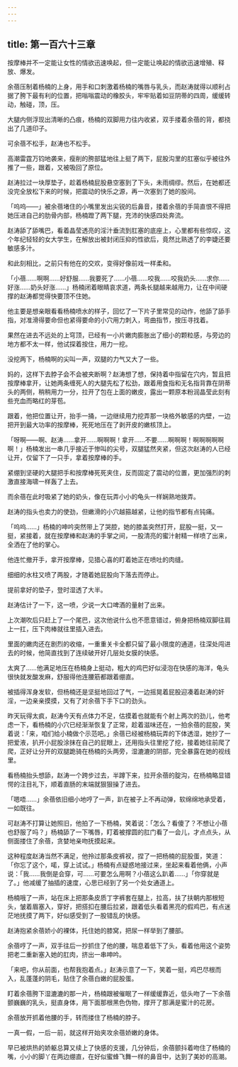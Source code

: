 ```yaml
---
---
---
```

title: 第一百六十三章
---




按摩棒并不一定能让女性的情欲迅速唤起，但一定能让唤起的情欲迅速增殖、释放、爆发。

余蓓压制着杨楠的上身，用手和口刺激着杨楠的嘴唇与乳头，而赵涛就得以顺利占据了胯下最有利的位置，把嗡嗡震动的橡胶头，牢牢贴着如豆阴蒂的四周，缓缓转动，触碰，顶，压。

大腿内侧浮现出清晰的凸痕，杨楠的双脚用力往内收紧，双手搂着余蓓的背，都挠出了几道印子。

可余蓓不松手，赵涛也不松手。

高潮雷霆万钧地袭来，瘦削的胯部猛地往上挺了两下，屁股沟里的肛塞似乎被往外推了一些，跟着，又被吸回了原位。

赵涛拉过一块厚垫子，趁着杨楠屁股悬空塞到了下头，未雨绸缪。然后，在她都还没完全放松下来的时候，把震动的快乐之源，再一次塞到了她的股间。

「呜呜——」被余蓓堵住的小嘴里发出尖锐的后鼻音，搂着余蓓的手简直恨不得把她压进自己的肋骨内部，杨楠蹬了两下腿，充沛的快感四处奔流。

赵涛舔了舔嘴巴，看着晶莹透亮的淫汁垂流到肛塞的底座上，心里都有些惊叹，这个年纪轻轻的女大学生，在解放出被封闭压抑的性欲后，竟然比熟透了的李婕还要敏感多汁。

和此刻相比，之前只有他在的交欢，变得好像前戏一样柔和。

「小蓓……啊啊……好舒服……我要死了……小蓓……咬我……咬我奶头……求你……好涨……奶头好涨……」杨楠闭着眼睛哀求道，两条长腿越来越用力，让在中间硬撑的赵涛都觉得快要顶不住她。

他主要是想亲眼看看杨楠喷水的样子，回忆了一下片子里常见的动作，他舔了舔手指，对准滑得要命但也紧得要命的小穴用力刺入，弯曲指节，按压寻找着。

果然在进去不远处的上穹顶，已经有一小片嫩肉膨胀出了细小的颗粒感，与旁边的地方都不太一样，他试探着按住，用力一挖。

没挖两下，杨楠啊的尖叫一声，双腿的力气又大了一些。

妈的，这样下去脖子会不会被夹断啊？赵涛想了想，保持着中指留在穴内，暂且把按摩棒拿开，让她两条缠死人的大腿先松了松劲，跟着用食指和无名指背靠在阴蒂头的两侧，稍稍用力一分，拉开了包在上面的嫩皮，露出一颗原本粉润晶莹此刻有些充血而略红的芽苞。

跟着，他把位置让开，抬手一捅，一边继续用力挖弄那一块格外敏感的内壁，一边把开到最大功率的按摩棒，死死地压在了剥开皮的嫩核顶上。

「呀啊——啊、赵涛……拿开……啊啊啊！拿开……不要……啊啊啊！啊啊啊啊啊啊！」杨楠发出一串几乎接近于惨叫的尖号，双腿猛然夹紧，但这次赵涛的人已经让开，仅留下了一只手，拿着按摩棒的手。

紧绷到坚硬的大腿把手和按摩棒死死夹住，反而固定了震动的位置，更加强烈的刺激直接海啸一样轰了上去。

而余蓓在此时吸紧了她的奶头，像在玩弄小小的龟头一样娴熟地拨弄。

赵涛的指头也卖力的使劲，但嫩滑的小穴越箍越紧，让他的指节都有点钝痛。

「呜呜……」杨楠的呻吟突然带上了哭腔，她的膝盖突然打开，屁股一挺，又一挺，紧接着，就在按摩棒和赵涛的手掌之间，一股清亮的蜜汁射精一样喷了出来，全洒在了他的掌心。

他连忙撤开手，拿开按摩棒，见猎心喜的盯着她正在喷吐的肉缝。

细细的水柱又喷了两股，才随着她屁股向下落去而停止。

提前拿好的垫子，登时湿透了大半。

赵涛估计了一下，这一喷，少说一大口啤酒的量射了出来。

上次潮吹后只赶上了一个尾巴，这次他说什么也不愿意错过，俯身把杨楠双脚往肩上一扛，压下肉棒就往里插入进去。

里面的嫩肉还在剧烈的收缩，一重重关卡全都只留了最小限度的通道，往深处闯进去的时候，他简直找到了连续破开好几层处女膜的快感。

太爽了……他满足地压在杨楠身上挺动，粗大的鸡巴好似浸泡在快感的海洋，龟头很快就发酸发麻，舒服得他连腰筋都跟着绷直。

被插得浑身发软，但杨楠还是坚挺地回过了气，一边摇晃着屁股迎凑着赵涛的奸淫，一边亲亲摸摸，又有了对余蓓下手下口的劲头。

昨天玩得太疯，赵涛今天有点体力不足，估摸着也就能有个射上两次的劲儿，他考虑一下，看杨楠的小穴已经渐渐恢复了正常，趁着滋味还在，一拍余蓓的屁股，笑着说：「来，咱们给小楠做个示范吧。」余蓓已经被杨楠玩弄的下体透湿，她抄了一把爱液，扒开小屁股涂抹在自己的屁眼上，还用指头往里挖了挖，接着她往前爬了爬，正好让分开的双腿跪骑在杨楠的头两旁，湿漉漉的阴部，完全暴露在她的视线里。

看杨楠抬头想舔，赵涛一个跨步过去，半蹲下来，拉开余蓓的腚沟，在杨楠略显错愕的注目礼下，顺着直肠的末端就狠狠操了进去。

「嗯唔……」余蓓依旧细小地哼了一声，趴在被子上不再动弹，软绵绵地承受着，一如既往。

可赵涛不打算让她照旧，他拍了一下杨楠，笑着说：「怎么？看傻了？不想让小蓓也舒服了吗？」杨楠舔了一下嘴唇，盯着被撑圆的肛门看了一会儿，才点点头，从侧面搂住了余蓓，贪婪地亲吻抚摸起来。

这种程度赵涛当然不满足，他拎过那条皮裤衩，捏了一把杨楠的屁股蛋，笑道：「你忘了这个，喏，穿上试试。」杨楠有点疑惑地接过来，坐起来看着他俩，小声说：「我……我倒是会穿，可……可要怎么用啊？小蓓这么趴着……」「你穿就是了。」他减缓了抽插的速度，心思已经到了另一个处女通道上。

杨楠哦了一声，站在床上把那条皮质丁字裤套在腿上，拉高，扶了扶朝内那根短头，皱着眉塞入，穿好，把搭扣在腰后拉紧，跟着低头看着黑亮的假鸡巴，有点迷茫地抚摸了两下，好似感受到了一股错乱的快感。

赵涛抱紧余蓓娇小的裸体，托住她的膝窝，把尿一样举到了腰部。

余蓓哼了一声，双手往后一抄抓住了他的腰，喘息着低下了头，看着他用这个姿势把老二重新塞入她的肛肉，挤出一串呻吟。

「来吧，你从前面，也帮我抱着点。」赵涛示意了一下，笑着一挺，鸡巴尽根而入，乱蓬蓬的阴毛，贴住了余蓓白嫩的屁股蛋。

盯着余蓓胯下湿漉漉的那一片，杨楠跟被催眠了一样缓缓靠近，低头吻了一下余蓓颤巍巍的乳头，挺直身体，用下面那根黑色伪物，撑开了那满是蜜汁的花房。

余蓓放开抓着他腰的手，转而搂住了杨楠的脖子。

一真一假，一后一前，就这样开始夹攻余蓓娇嫩的身体。

早已被烘热的娇躯总算又续上了快感的支援，几分钟后，余蓓颤抖着吻住了杨楠的嘴，小小的脚丫在两边绷直，在好似蜜蜂飞舞一样的鼻音中，达到了美妙的高潮。